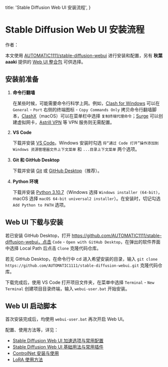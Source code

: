   title: 'Stable Diffusion Web UI 安装流程',
}


# Stable Diffusion Web UI 安装流程


作者：<AuthorCiaochaos />


本文使用 [AUTOMATIC1111/stable-diffusion-webui](https://github.com/AUTOMATIC1111/stable-diffusion-webui#installation-and-running) 进行安装和配置，另有 **秋葉 aaaki** 提供的 [Web UI 整合包](https://www.bilibili.com/video/BV17d4y1C73R/) 可供选择。

## 安装前准备

1. **命令行翻墙**

    在某些时候，可能需要命令行科学上网。例如，[Clash for Windows](https://clashforwindows.org/) 可以在 `General` - `Port` 右侧的终端图标 - `Copy Commands Only` 拷贝命令行翻墙脚本，[ClashX](https://clashx.org/)（macOS）可以在菜单栏中选择 `复制终端代理命令`；[Surge](https://nssurge.com/) 可以创建虚拟网卡，[Astrill VPN](https://www.astrill.com/) 等 VPN 服务则无需配置。

2. **VS Code**

    下载并安装 [VS Code](https://code.visualstudio.com/)。Windows 安装时勾选 `将“通过 Code 打开”操作添加到 Windows 资源管理器文件上下文菜单` 和 `...目录上下文菜单` 两个选项。

3. **Git 和 GitHub Desktop**

    下载并安装 [Git](https://git-scm.com/download/win) 或 [GitHub Desktop](https://git-scm.com/download/win)（推荐）。

4. **Python 环境**

    下载并安装 [Python 3.10.7](https://www.python.org/downloads/release/python-3107/)（Windows 选择 `Windows installer (64-bit)`，macOS 选择 `macOS 64-bit universal2 installer`）。在安装时，切记勾选 `Add Python to PATH` 选项。

## Web UI 下载与安装

若已安装 GitHub Desktop，打开 https://github.com/AUTOMATIC1111/stable-diffusion-webui，点击 `Code` - `Open with GitHub Desktop`，在弹出的软件界面中选择 Local Path 后点击 `Clone` 克隆代码仓库。

若无 GitHub Desktop，在命令行中 cd 进入希望安装的目录，输入 `git clone https://github.com/AUTOMATIC1111/stable-diffusion-webui.git` 克隆代码仓库。

下载完成后，使用 VS Code 打开项目文件夹，在菜单中选择 `Terminal` - `New Terminal` 创建项目目录终端，输入 `webui-user.bat` 开始安装。

## Web UI 启动脚本

首次安装完成后，均使用 `webui-user.bat` 再次开启 Web UI。

配置、使用方法等，详见：

* [Stable Diffusion Web UI 加速选项与常用配置](./webui-config)
* [Stable Diffusion Web UI 基础用法与常用插件](./webui-usage)
* [ControlNet 安装与使用](./controlnet)
* [LoRA 使用方法](./lora)